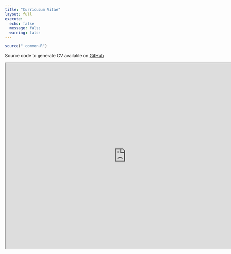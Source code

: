 ```yaml
---
title: "Curriculum Vitae"
layout: full
execute: 
  echo: false
  message: false
  warning: false
---
```


```r
source("_common.R")
```

Source code to generate CV available on <a href="https://github.com/jhelvy/cv" target="_blank">GitHub <i class="bi bi-github" role="img" aria-label="GitHub"></i></a>

<iframe width="780" height="600" src="https://nbviewer.org/github/jhelvy/cv/blob/main/cv-jph.pdf" title="Information"></iframe>